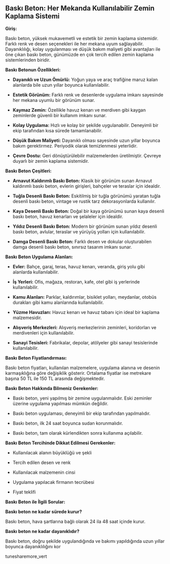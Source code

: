 Baskı Beton: Her Mekanda Kullanılabilir Zemin Kaplama Sistemi
-------------------------------------------------------------

**Giriş:**

Baskı beton, yüksek mukavemetli ve estetik bir zemin kaplama sistemidir. Farklı renk ve desen seçenekleri ile her mekana uyum sağlayabilir. Dayanıklılığı, kolay uygulanması ve düşük bakım maliyeti gibi avantajları ile öne çıkan baskı beton, günümüzde en çok tercih edilen zemin kaplama sistemlerinden biridir.

**Baskı Betonun Özellikleri:**

*   **Dayanıklı ve Uzun Ömürlü:** Yoğun yaya ve araç trafiğine maruz kalan alanlarda bile uzun yıllar boyunca kullanılabilir.
    
*   **Estetik Görünüm:** Farklı renk ve desenlerde uygulama imkanı sayesinde her mekana uyumlu bir görünüm sunar.
    
*   **Kaymaz Zemin:** Özellikle havuz kenarı ve merdiven gibi kaygan zeminlerde güvenli bir kullanım imkanı sunar.
    
*   **Kolay Uygulama:** Hızlı ve kolay bir şekilde uygulanabilir. Deneyimli bir ekip tarafından kısa sürede tamamlanabilir.
    
*   **Düşük Bakım Maliyeti:** Dayanıklı olması sayesinde uzun yıllar boyunca bakım gerektirmez. Periyodik olarak temizlenmesi yeterlidir.
    
*   **Çevre Dostu:** Geri dönüştürülebilir malzemelerden üretilmiştir. Çevreye duyarlı bir zemin kaplama sistemidir.
    

**Baskı Beton Çeşitleri:**

*   **Arnavut Kaldırımlı Baskı Beton:** Klasik bir görünüm sunan Arnavut kaldırımlı baskı beton, evlerin girişleri, bahçeler ve teraslar için idealdir.
    
*   **Tuğla Desenli Baskı Beton:** Eskitilmiş bir tuğla görünümü yaratan tuğla desenli baskı beton, vintage ve rustik tarz dekorasyonlarda kullanılır.
    
*   **Kaya Desenli Baskı Beton:** Doğal bir kaya görünümü sunan kaya desenli baskı beton, havuz kenarları ve şelaleler için idealdir.
    
*   **Yıldız Desenli Baskı Beton:** Modern bir görünüm sunan yıldız desenli baskı beton, avlular, teraslar ve yürüyüş yolları için kullanılabilir.
    
*   **Damga Desenli Baskı Beton:** Farklı desen ve dokular oluşturabilen damga desenli baskı beton, sınırsız tasarım imkanı sunar.
    

**Baskı Beton Uygulama Alanları:**

*   **Evler:** Bahçe, garaj, teras, havuz kenarı, veranda, giriş yolu gibi alanlarda kullanılabilir.
    
*   **İş Yerleri:** Ofis, mağaza, restoran, kafe, otel gibi iş yerlerinde kullanılabilir.
    
*   **Kamu Alanları:** Parklar, kaldırımlar, bisiklet yolları, meydanlar, otobüs durakları gibi kamu alanlarında kullanılabilir.
    
*   **Yüzme Havuzları:** Havuz kenarı ve havuz tabanı için ideal bir kaplama malzemesidir.
    
*   **Alışveriş Merkezleri:** Alışveriş merkezlerinin zeminleri, koridorları ve merdivenleri için kullanılabilir.
    
*   **Sanayi Tesisleri:** Fabrikalar, depolar, atölyeler gibi sanayi tesislerinde kullanılabilir.
    

**Baskı Beton Fiyatlandırması:**

Baskı beton fiyatları, kullanılan malzemelere, uygulama alanına ve desenin karmaşıklığına göre değişiklik gösterir. Ortalama fiyatlar ise metrekare başına 50 TL ile 150 TL arasında değişmektedir.

**Baskı Beton Hakkında Bilmeniz Gerekenler:**

*   Baskı beton, yeni yapılmış bir zemine uygulanmalıdır. Eski zeminler üzerine uygulama yapılması mümkün değildir.
    
*   Baskı beton uygulaması, deneyimli bir ekip tarafından yapılmalıdır.
    
*   Baskı beton, ilk 24 saat boyunca sudan korunmalıdır.
    
*   Baskı beton, tam olarak kürlendikten sonra kullanıma açılabilir.
    

**Baskı Beton Tercihinde Dikkat Edilmesi Gerekenler:**

*   Kullanılacak alanın büyüklüğü ve şekli
    
*   Tercih edilen desen ve renk
    
*   Kullanılacak malzemenin cinsi
    
*   Uygulama yapılacak firmanın tecrübesi
    
*   Fiyat teklifi
    

**Baskı Beton ile İlgili Sorular:**

**Baskı beton ne kadar sürede kurur?**

Baskı beton, hava şartlarına bağlı olarak 24 ila 48 saat içinde kurur.

**Baskı beton ne kadar dayanıklıdır?**

Baskı beton, doğru şekilde uygulandığında ve bakımı yapıldığında uzun yıllar boyunca dayanıklılığını kor

tunesharemore\_vert
